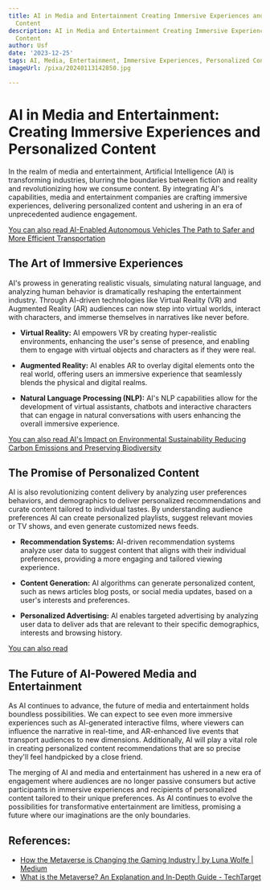 ```yaml
---
title: AI in Media and Entertainment Creating Immersive Experiences and Personalized
  Content
description: AI in Media and Entertainment Creating Immersive Experiences and Personalized
  Content
author: Usf
date: '2023-12-25'
tags: AI, Media, Entertainment, Immersive Experiences, Personalized Content
imageUrl: /pixa/20240113142850.jpg

---
```

# AI in Media and Entertainment: Creating Immersive Experiences and Personalized Content

In the realm of media and entertainment, Artificial Intelligence (AI) is transforming industries, blurring the boundaries between fiction and reality and revolutionizing how we consume content.  By integrating AI's capabilities, media and entertainment companies are crafting immersive  experiences, delivering personalized content and ushering in an era of unprecedented  audience  engagement.

[You can also read AI-Enabled Autonomous  Vehicles The Path to Safer and More Efficient  Transportation](AI-Enabled%20Autonomous%20Vehicles%20The%20Path%20to%20Safer%20and%20More%20Efficient%20Transportation)


## The Art of  Immersive Experiences

AI's prowess in generating realistic visuals, simulating natural language, and analyzing human behavior is dramatically  reshaping the entertainment industry. Through AI-driven  technologies  like Virtual Reality (VR) and  Augmented Reality (AR) audiences can now step  into virtual worlds, interact with characters, and  immerse themselves in narratives like never before.

* **Virtual Reality:** AI empowers VR  by creating hyper-realistic environments, enhancing the user's sense of presence, and enabling  them to engage with virtual objects and characters as if they were real.

* **Augmented Reality:** AI enables  AR to overlay digital elements onto the real world, offering  users an  immersive experience that seamlessly blends the physical and digital realms.

* **Natural Language Processing (NLP):** AI's NLP capabilities allow  for the development of virtual assistants, chatbots and interactive characters that  can  engage in natural conversations with users enhancing the overall immersive experience.

[You can also read AI's Impact on Environmental Sustainability Reducing Carbon Emissions and Preserving Biodiversity](AI%27s%20Impact%20on%20Environmental%20Sustainability%20Reducing%20Carbon%20Emissions%20and%20Preserving%20Biodiversity)


## The Promise of Personalized Content

AI is also revolutionizing content delivery by analyzing user preferences behaviors, and demographics  to deliver personalized recommendations and  curate content tailored to individual tastes. By understanding audience preferences AI can  create personalized playlists, suggest relevant movies or TV shows,  and even generate customized news feeds.

* **Recommendation Systems:** AI-driven recommendation systems analyze user data to suggest content that aligns with their individual preferences,  providing a  more engaging and tailored viewing experience.

* **Content Generation:** AI algorithms can generate personalized content, such as news articles blog posts, or social media  updates, based on a user's interests  and preferences.

* **Personalized Advertising:** AI enables targeted advertising by analyzing user data to deliver ads  that are relevant to their specific demographics,  interests and browsing history.

[You can also read ]()


##  The Future of AI-Powered Media and Entertainment

As AI continues  to advance, the future of media and  entertainment  holds boundless possibilities. We can expect to see even more immersive experiences such as AI-generated interactive films, where  viewers can influence the narrative in real-time, and AR-enhanced live events  that transport audiences to new dimensions. Additionally, AI will  play a  vital role in  creating personalized content recommendations that are  so precise they'll feel handpicked by a  close friend.

The merging of AI and media and entertainment has ushered  in a new era  of engagement where audiences are no longer passive consumers but active participants  in immersive experiences  and recipients of personalized content tailored to their unique preferences. As AI continues to evolve the possibilities for transformative entertainment are limitless, promising  a future where our  imaginations are the only boundaries.

## References:
- [How the Metaverse is Changing the Gaming Industry | by Luna Wolfe | Medium](https://medium.com/@lunawolfe01/how-the-metaverse-is-changing-the-gaming-industry-c6b32dd77cf8)
- [What is the Metaverse? An Explanation and In-Depth Guide - TechTarget](https://www.techtarget.com/whatis/feature/The-metaverse-explained-Everything-you-need-to-know)
